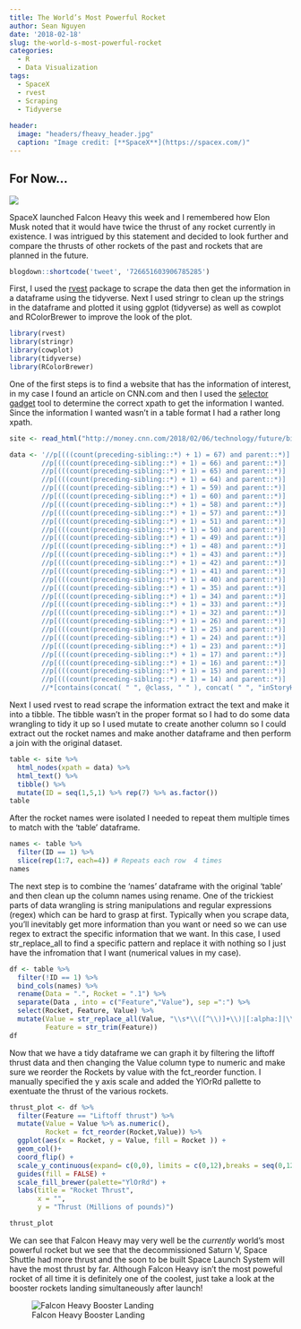 ```yaml
---
title: The World’s Most Powerful Rocket
author: Sean Nguyen
date: '2018-02-18'
slug: the-world-s-most-powerful-rocket
categories:
  - R
  - Data Visualization
tags:
  - SpaceX
  - rvest
  - Scraping
  - Tidyverse
  
header:
  image: "headers/fheavy_header.jpg"
  caption: "Image credit: [**SpaceX**](https://spacex.com/)"
---
```


## For Now...  



![](https://i.imgur.com/AgP1Q6s.jpg) 

SpaceX launched Falcon Heavy this week and I remembered how Elon Musk noted that it would have twice the thrust of any rocket currently in existence.  I was intrigued by this statement and decided to look further and compare the thrusts of other rockets of the past and rockets that are planned in the future.  

```r
blogdown::shortcode('tweet', '726651603906785285')
```


First, I used the [rvest](https://github.com/hadley/rvest) package to scrape the data then get the information in a dataframe using the tidyverse.   Next I used stringr to clean up the strings in the dataframe and  plotted it using ggplot (tidyverse) as well as cowplot and RColorBrewer to improve the look of the plot.

```r
library(rvest)
library(stringr)
library(cowplot)
library(tidyverse)
library(RColorBrewer)
```

One of the first steps is to find a website that has the information of interest, in my case I found an article on CNN.com and then I used the [selector gadget](http://selectorgadget.com/) tool to determine the correct xpath to get the information I wanted.  Since the information I wanted wasn't in a table format I had a rather long xpath.

```r
site <- read_html("http://money.cnn.com/2018/02/06/technology/future/biggest-rockets-falcon-heavy-comparison/index.html")

data <- '//p[(((count(preceding-sibling::*) + 1) = 67) and parent::*)] | 
        //p[(((count(preceding-sibling::*) + 1) = 66) and parent::*)] |
        //p[(((count(preceding-sibling::*) + 1) = 65) and parent::*)] |
        //p[(((count(preceding-sibling::*) + 1) = 64) and parent::*)] |
        //p[(((count(preceding-sibling::*) + 1) = 59) and parent::*)] |
        //p[(((count(preceding-sibling::*) + 1) = 60) and parent::*)] |
        //p[(((count(preceding-sibling::*) + 1) = 58) and parent::*)] |
        //p[(((count(preceding-sibling::*) + 1) = 57) and parent::*)] |
        //p[(((count(preceding-sibling::*) + 1) = 51) and parent::*)] |
        //p[(((count(preceding-sibling::*) + 1) = 50) and parent::*)] |
        //p[(((count(preceding-sibling::*) + 1) = 49) and parent::*)] |
        //p[(((count(preceding-sibling::*) + 1) = 48) and parent::*)] |
        //p[(((count(preceding-sibling::*) + 1) = 43) and parent::*)] |
        //p[(((count(preceding-sibling::*) + 1) = 42) and parent::*)] |
        //p[(((count(preceding-sibling::*) + 1) = 41) and parent::*)] |
        //p[(((count(preceding-sibling::*) + 1) = 40) and parent::*)] |
        //p[(((count(preceding-sibling::*) + 1) = 35) and parent::*)] |
        //p[(((count(preceding-sibling::*) + 1) = 34) and parent::*)] |
        //p[(((count(preceding-sibling::*) + 1) = 33) and parent::*)] |
        //p[(((count(preceding-sibling::*) + 1) = 32) and parent::*)] |
        //p[(((count(preceding-sibling::*) + 1) = 26) and parent::*)] |
        //p[(((count(preceding-sibling::*) + 1) = 25) and parent::*)] |
        //p[(((count(preceding-sibling::*) + 1) = 24) and parent::*)] |
        //p[(((count(preceding-sibling::*) + 1) = 23) and parent::*)] |
        //p[(((count(preceding-sibling::*) + 1) = 17) and parent::*)] |
        //p[(((count(preceding-sibling::*) + 1) = 16) and parent::*)] |
        //p[(((count(preceding-sibling::*) + 1) = 15) and parent::*)] |
        //p[(((count(preceding-sibling::*) + 1) = 14) and parent::*)] |
        //*[contains(concat( " ", @class, " " ), concat( " ", "inStoryHeading", " " ))]'
```

Next I used rvest to read scrape the information extract the text and make it into a tibble. The tibble wasn't in the proper format so I had to do some data wrangling to tidy it up so I used mutate to create another column so I could extract out the rocket names and make another dataframe and then perform a join with the original dataset.

```r
table <- site %>% 
  html_nodes(xpath = data) %>% 
  html_text() %>% 
  tibble() %>% 
  mutate(ID = seq(1,5,1) %>% rep(7) %>% as.factor())
table
```

After the rocket names were isolated I needed to repeat them multiple times to match with the 'table' dataframe.
```r
names <- table %>%
  filter(ID == 1) %>% 
  slice(rep(1:7, each=4)) # Repeats each row  4 times
names
```

The next step is to combine the 'names' dataframe with the original 'table' and then clean up the column names using rename.  One of the trickiest parts of data wrangling is string manipulations and regular expressions (regex) which can be hard to grasp at first.  Typically when you scrape data, you'll inevitably get more information than you want or need so we can use regex to extract the specific information that we want.  In this case, I used str_replace_all to find a specific pattern and replace it with nothing so I just have the infromation that I want (numerical values in my case).
```r
df <- table %>%
  filter(!ID == 1) %>% 
  bind_cols(names) %>%
  rename(Data = ".", Rocket = ".1") %>% 
  separate(Data , into = c("Feature","Value"), sep =":") %>% 
  select(Rocket, Feature, Value) %>% 
  mutate(Value = str_replace_all(Value, "\\s*\\([^\\)]+\\)|[:alpha:]|\\s*",""), # regex
         Feature = str_trim(Feature))
df
```

Now that we have a tidy dataframe we can graph it by filtering the liftoff thrust data and then changing the Value column type to numeric and make sure we reorder the Rockets by value with the fct_reorder function.  I manually specified the y axis scale and added the YlOrRd pallette to exentuate the thrust of the various rockets. 
```r
thrust_plot <- df %>% 
  filter(Feature == "Liftoff thrust") %>% 
  mutate(Value = Value %>% as.numeric(),
         Rocket = fct_reorder(Rocket,Value)) %>% 
  ggplot(aes(x = Rocket, y = Value, fill = Rocket )) +
  geom_col()+
  coord_flip() +
  scale_y_continuous(expand= c(0,0), limits = c(0,12),breaks = seq(0,12,2))+
  guides(fill = FALSE) +
  scale_fill_brewer(palette="YlOrRd") + 
  labs(title = "Rocket Thrust",
       x = "",
       y = "Thrust (Millions of pounds)")

thrust_plot
```
We can see that Falcon Heavy may very well be the *currently* world's most powerful rocket but we see that the decommissioned Saturn V, Space Shuttle had more thrust and the soon to be built Space Launch System will have the most thrust by far.  Although Falcon Heavy isn't the most poweful rocket of all time it is definitely one of the coolest, just take a look at the booster rockets landing simultaneously after launch!
  
![Falcon Heavy Booster Landing](https://media.giphy.com/media/3ohs4gSs3V0Q7qOtKU/giphy.gif)  